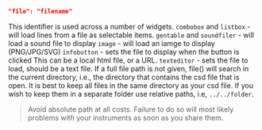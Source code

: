 ```json
"file": "filename"
```
This identifier is used across a number of widgets.
`combobox` and `listbox` - will load lines from a file as selectable items.
`gentable` and `soundfiler` - will load a sound file to display
`image` - will load an iamge to display (PNG/JPG/SVG)
`infobutton` - sets the file to display when the button is clicked This can be a local html file, or a URL.
`texteditor` - sets the file to load, should be a text file.
If a full file path is not given, file() will search in the current directory, i.e., the directory that contains the csd file that is open. It is best to keep all files in the same directory as your csd file. If you wish to keep them in a separate folder use relative paths, i.e, `../../folder`.
>Avoid absolute path at all costs. Failure to do so will most likely problems with your instruments as soon as you share them.
